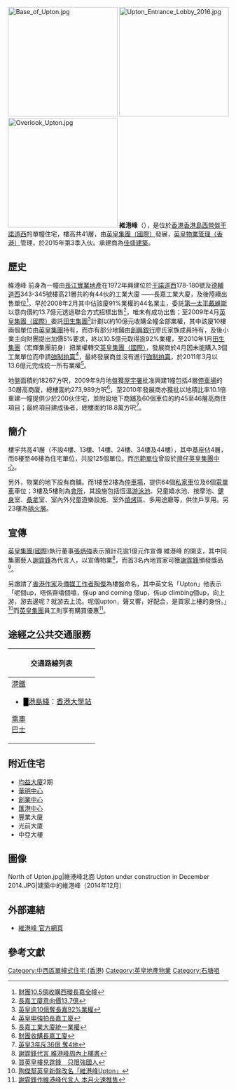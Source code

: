 {{Infobox_housinghk 
| name = 維港峰<br/>Upton
| logo= 
| photo = Upton southeast side.jpg
| phototitle = 維港峰南面及基座
| address= [[香港島|香港島]][[西營盤|西營盤]][[干諾道西|干諾道西]]178至180號
| lot= 海旁地段第434號
| developer= [[英皇集團（國際）|英皇集團（國際）]]
| manager= [[英皇物業管理（香港）|英皇物業管理（香港）]]
| use = 住宅、商鋪
| blocknumber = 1
| floor_area = 
| floornumber = 41
| yearofcompletion = 2015年第3季
| former = 長嘉工業大廈
| facilities = 會所、停車場
| website = [http://www.upton.hk/ 官方網頁]
}}
[[File:Base_of_Upton.jpg|250px]]
[[File:Upton_Entrance_Lobby_2016.jpg|250px]]
[[File:Overlook_Upton.jpg|250px]]
'''維港峰'''（{{lang-en|Upton}}），是位於[[香港|香港]][[香港島|香港島]][[西營盤|西營盤]][[干諾道西|干諾道西]]的單幢住宅，樓高共41層，由[[英皇集團（國際）|英皇集團（國際）]]發展，[[英皇物業管理（香港）|英皇物業管理（香港）]]管理，於2015年第3季入伙。承建商為[[佳明集團|佳盛建築]]。

== 歷史 ==
維港峰 前身為一幢由[[長江實業地產|長江實業地產]]在1972年興建位於[[干諾道西|干諾道西]]178-180號及[[德輔道西|德輔道西]]343-345號樓高21層共約有44伙的工業大廈 ——長嘉工業大廈，及後陸續出售單位<ref>[http://std.stheadline.com/archive/fullstory.asp?andor=or&year1=2009&month1=10&day1=26&year2=2009&month2=10&day2=26&category=all&id=20091026h05&keyword1=&keyword2= 財團10.5億收購西環長嘉全幢]</ref>，早於2008年2月其中佔該廈91%業權的44名業主，委託[[第一太平戴維斯|第一太平戴維斯]]以意向價約13.7億元透過聯合方式招標出售<ref>[http://hk.apple.nextmedia.com/financeestate/art/20080205/10723655 長嘉工廈意向價13.7億]</ref>，唯未有成功出售；至2009年4月[[英皇集團（國際）|英皇集團（國際）]]委託[[田生集團|田生集團]]<ref>[http://orientaldaily.on.cc/cnt/finance/20100201/00204_002.html 英皇逾10億奪長嘉92%業權]</ref>計劃以約10億元收購全幢全部業權，其中該廈10樓兩個單位由[[英皇集團|英皇集團]]持有，而亦有部分地鋪由[[創興銀行|創興銀行]]廖氏家族成員持有，及後小業主向財團提出加價5%要求，終以10.5億元取得逾92%業權，至2010年1月[[田生集團|田生集團]]（宏輝集團前身）把業權轉交[[英皇集團（國際）|英皇集團（國際）]]，發展商於4月因未能購入3個工業單位而申請[[強制拍賣|強制拍賣]]<ref>[http://orientaldaily.on.cc/cnt/finance/20100410/00204_003.html 英皇申強拍長嘉工廈]</ref>，最終發展商並沒有進行[[強制拍賣|強制拍賣]]，於2011年3月以13.6億元完成統一所有業權<ref>[http://property.hk/news_content.php?author=PHK_NEWSPROP&id=11599 長嘉工業大廈統一業權]</ref>。

地盤面積約18267方呎，2009年9月地盤獲[[屋宇署|屋宇署]]批准興建1幢包括4層[[停車場|停車場]]的30層高商廈，總樓面約273,989方呎<ref>[http://orientaldaily.on.cc/cnt/finance/20091209/00204_001.html 財團收購長嘉工廈]</ref>，至2010年發展商亦獲批以地積比率10.1倍重建一幢提供少於200伙住宅，並附設地下商舖及60個車位的約45至46層高商住項目；最終項目建成後者，總樓面約18.8萬方呎<ref>[http://www.mpfinance.com/htm/finance/20140515/news/ea_eab2.htm 英皇3年斥36億 奪4地]</ref>。

== 簡介 ==
樓宇共高41層（不設4樓、13樓、14樓、24樓、34樓及44樓），其中基座佔4層，而6樓至46樓為住宅單位，共設125個單位。而[[示範單位|示範單位]]曾設於[[灣仔|灣仔]][[英皇集團中心|英皇集團中心]]。

另外，物業的地下設有商舖。而1樓至2樓為[[停車場|停車場]]，提供64個[[私家車|私家車]]位及6個[[電單車|電單車]]車位；3樓及5樓則為[[會所|會所]]，其設施包括恆溫[[游泳池|游泳池]]、兒童嬉水池、按摩池、[[健身|健身]]室、[[桑拿|桑拿]]室、室內外兒童遊樂設施、室外[[燒烤|燒烤]]區、多用途廳等，供住戶享用。另23樓為[[隔火層|隔火層]]。

== 宣傳 ==
[[英皇集團(國際)|英皇集團(國際)]]執行董事[[張炳強|張炳強]]表示預計花逾1億元作宣傳 維港峰 的開支，其中同集團藝人[[謝霆鋒|謝霆鋒]]為代言人，以宣傳物業<ref>[http://hk.apple.nextmedia.com/realtime/finance/20141203/53192428 謝霆鋒代言 維港峰周內上樓書]</ref>，而首3名內地買家可獲[[謝霆鋒|謝霆鋒]]頒發獎品<ref>[http://hk.apple.nextmedia.com/financeestate/art/20141208/18961614 買英皇樓見霆鋒　只限強國人]</ref>。

另譤請了[[香港|香港]][[作家|作家]]及[[傳媒工作者|傳媒工作者]][[陶傑|陶傑]]為樓盤命名，其中英文名「Upton」他表示「呢個up，唔係齋噏個噏，係up and coming 個up，係up climbing個up，向上游，游去邊呢？就游去上流。呢個upton，聲又響，好配合，是買家上樓的身份。」<ref>[http://hk.apple.nextmedia.com/realtime/finance/20141117/53137780 陶傑幫英皇新盤改名「維港峰Upton」] </ref>而[[英皇集團|英皇集團]]員工則享有購買優惠<ref>[http://ps.hket.com/content/489071 謝霆鋒作維港峰代言人 本月火速推售]</ref>。

==途經之公共交通服務==
{| class="mw-collapsible mw-collapsed wikitable" 
! 交通路線列表
|-
|
;[[港鐵|港鐵]]
*<font color="{{港島綫色彩}}">█</font>[[港島綫|港島綫]]：[[香港大學站|香港大學站]]
;[[香港電車|電車]]
;[[香港巴士|巴士]]
{{港島巴士簡單列表|1|5B|10|18|18P|18X|88X|N8X}}{{過海隧道巴士簡單列表|101|101X|104|113|904|905|905A|905P|971}}
{{大嶼山巴士簡單列表|A10|A12}}{{港島專線小巴簡單列表|12|12S|55}}
|}

== 附近住宅 ==
*[[均益大廈|均益大廈]]2期
*[[華明中心|華明中心]]
*[[創業中心|創業中心]]
*[[匯港中心|匯港中心]]
*豐業大廈
*光前大廈
*中亞大樓

== 圖像 ==
<gallery>
North of Upton.jpg|維港峰北面
Upton under construction in December 2014.JPG|建築中的維港峰（2014年12月）
</gallery>

== 外部連結 ==
* [http://www.upton.hk/ 維港峰 官方網頁]

== 參考文獻 ==
<references/>

{{英皇集團（國際）}}
[[Category:中西區單幢式住宅_(香港)|Category:中西區單幢式住宅 (香港)]]
[[Category:英皇地產物業|Category:英皇地產物業]]
[[Category:石塘咀|Category:石塘咀]]